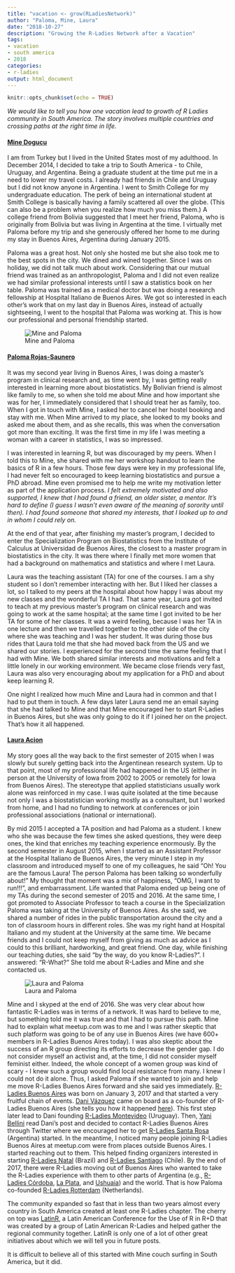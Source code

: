 ```yaml
---
title: "vacation <- grow(RLadiesNetwork)"
author: "Paloma, Mine, Laura"
date: "2018-10-27"
description: "Growing the R-Ladies Network after a Vacation"
tags: 
- vacation
- south america
- 2018
categories:
- r-ladies
output: html_document
---
```


```r
knitr::opts_chunk$set(echo = TRUE)
```

*We would like to tell you how one vacation lead to growth of R Ladies community in South America. The story involves multiple countries and crossing paths at the right time in life.* 

#### [Mine Dogucu](https://twitter.com/MineDogucu)


I am from Turkey but I lived in the United States most of my adulthood. In December 2014, I decided to take a trip to South America - to Chile, Uruguay, and Argentina. Being a graduate student at the time put me in a need to lower my travel costs. I already had friends in Chile and Uruguay but I did not know anyone in Argentina. I went to Smith College for my undergraduate education. The perk of being an international student at Smith College is basically having a family scattered all over the globe. (This can also be a problem when you realize how much you miss them.)  A college friend from Bolivia suggested that I meet her friend, Paloma, who is originally from Bolivia but was living in Argentina at the time. I virtually met Paloma before my trip and she generously offered her home to me during my stay in Buenos Aires, Argentina during January 2015. 

Paloma was a great host. Not only she hosted me but she also took me to the best spots in the city. We dined and wined together. Since I was on holiday, we did not talk much about work. Considering that our mutual friend was trained as an anthropologist, Paloma and I did not even realize we had similar professional interests until I saw a statistics book on her table. Paloma was trained as a medical doctor but was doing a research fellowship at Hospital Italiano de Buenos Aires. We got so interested in each other’s work that on my last day in Buenos Aires, instead of actually sightseeing, I went to the hospital that Paloma was working at. This is how our professional and personal friendship started. 

![Mine and Paloma](../../image/mine_paloma.jpg)

#### [Paloma Rojas-Saunero](https://twitter.com/palolili23)


It was my second year living in Buenos Aires, I was doing a master’s program in clinical research and, as time went by, I was getting really interested in learning more about biostatistics. My Bolivian friend is almost like family to me, so when she told me about Mine and how important she was for her, I immediately considered that I should treat her as family, too. When I got in touch with Mine, I asked her to cancel her hostel booking and stay with me. When Mine arrived to my place, she looked to my books and asked me about them, and as she recalls, this was when the conversation got more than exciting. It was the first time in my life I was meeting a woman with a career in statistics, I was so impressed. 

I was interested in learning R, but was discouraged by my peers. When I told this to Mine, she shared with me her workshop handout to learn the basics of R in a few hours. Those few days were key in my professional life, I had never felt so encouraged to keep learning biostatistics and pursue a PhD abroad. Mine even promised me to help me write my motivation letter as part of the application process. *I felt extremely motivated and also supported, I knew that I had found a friend, an older sister, a mentor. It’s hard to define (I guess I wasn’t even aware of the meaning of sorority until then). I had found someone that shared my interests, that I looked up to and in whom I could rely on.* 

At the end of that year, after finishing my master’s program, I decided to enter the Specialization Program on Biostatistics from the Institute of Calculus at Universidad de Buenos Aires, the closest to a master program in biostatistics in the city. It was there where I finally met more women that had a background on mathematics and statistics and where I met Laura.

Laura was the teaching assistant (TA)  for one of the courses. I am a shy student so I don’t remember interacting with her. But I liked her classes a lot, so I talked to my peers at the hospital about how happy I was about my new classes and the wonderful TA I had. That same year, Laura got invited to teach at my previous master’s program on clinical research and was going to work at the same hospital; at the same time I got invited to be her TA for some of her classes. It was a weird feeling, because I was her TA in one lecture and then we travelled together to the other side of the city where she was teaching and I was her student. It was during those bus rides that Laura told me that she had moved back from the US and we shared our stories. I experienced for the second time the same feeling that I had with Mine. We both shared similar interests and motivations and felt a little lonely in our working environment. We became close friends very fast, Laura was also very encouraging about my application for a PhD and about keep learning R.

One night I realized how much Mine and Laura had in common and that I had to put them in touch. A few days later Laura send me an email saying that she had talked to Mine and that Mine encouraged her to start R-Ladies in Buenos Aires, but she was only going to do it if I joined her on the project. That’s how it all happened.

#### [Laura Acion](https://twitter.com/_lacion_)


My story goes all the way back to the first semester of 2015 when I was slowly but surely getting back into the Argentinean research system. Up to that point, most of my professional life had happened in the US (either in person at the University of Iowa from 2002 to 2005 or remotely for Iowa from Buenos Aires). The stereotype that applied statisticians usually work alone was reinforced in my case. I was quite isolated at the time because not only I was a biostatistician working mostly as a consultant, but I worked from home, and I had no funding to network at conferences or join professional associations (national or international).  

By mid 2015 I accepted a TA position and had Paloma as a student. I knew who she was because the few times she asked questions, they were deep ones, the kind that enriches my teaching experience enormously. By the second semester in August 2015, when I started as an Assistant Professor at the Hospital Italiano de Buenos Aires, the very minute I step in my classroom and introduced myself to one of my colleagues, he said “Oh! You are the famous Laura! The person Paloma has been talking so wonderfully about!” My thought that moment was a mix of happiness, “OMG, I want to run!!!”, and embarrassment. Life wanted that Paloma ended up being one of my TAs during the second semester of 2015 and 2016. At the same time, I got promoted to Associate Professor to teach a course in the Specialization Paloma was taking at the University of Buenos Aires. As she said, we shared a number of rides in the public transportation around the city and a ton of classroom hours in different roles. She was my right hand at Hospital Italiano and my student at the University at the same time. We became friends and I could not keep myself from giving as much as advice as I could to this brilliant, hardworking, and great friend. One day, while finishing our teaching duties, she said “by the way, do you know R-Ladies?”. I answered: “R-What?” She told me about R-Ladies and Mine and she contacted us.

![Laura and Paloma](../../image/laura_paloma.jpg)

Mine and I skyped at the end of 2016. She was very clear about how fantastic R-Ladies was in terms of a network. It was hard to believe to me, but something told me it was true and that I had to pursue this path. Mine had to explain what meetup.com was to me and I was rather skeptic that such platform was going to be of any use in Buenos Aires (we have 600+ members in R-Ladies Buenos Aires today). I was also skeptic about the success of an R group directing its efforts to decrease the gender gap. I do not consider myself an activist and, at the time, I did not consider myself feminist either. Indeed, the whole concept of a women group was kind of scary - I knew such a group would find local resistance from many. I knew I could not do it alone. Thus, I asked Paloma if she wanted to join and help me move R-Ladies Buenos Aires forward and she said yes immediately. 
[R-Ladies Buenos Aires](https://www.meetup.com/es-ES/rladies-buenos-aires/) was born on January 3, 2017 and that started a very fruitful chain of events. [Dani Vázquez](https://twitter.com/d4tagirl) came on board as a co-founder of R-Ladies Buenos Aires (she tells you how it happened [here](https://d4tagirl.com/2017/01/the-r-ladies-way)). This first step later lead to Dani founding [R-Ladies Montevideo](https://www.meetup.com/es-ES/rladies-montevideo/) (Uruguay). Then, [Yani Bellini](https://twitter.com/yabellini) read Dani’s post and decided to contact R-Ladies Buenos Aires through Twitter where we encouraged her to get [R-Ladies Santa Rosa](https://www.meetup.com/es-ES/rladies-santa-rosa/) (Argentina) started. In the meantime, I noticed many people joining R-Ladies Buenos Aires at meetup.com were from places outside Buenos Aires. I started reaching out to them. This helped finding organizers interested in starting  [R-Ladies Natal](https://www.meetup.com/es-ES/rladies-natal/) (Brazil) and [R-Ladies Santiago](https://www.meetup.com/es-ES/rladies-scl/) (Chile). By the end of 2017, there were R-Ladies moving out of Buenos Aires who wanted to take the R-Ladies experience with them to other parts of Argentina (e.g., [R-Ladies Córdoba](https://www.meetup.com/es-ES/rladies-cordoba/), [La Plata](https://www.meetup.com/es-ES/rladies-la-plata/), and [Ushuaia](https://www.meetup.com/es-ES/rladies-ushuaia/)) and the world. That is how Paloma co-founded [R-Ladies Rotterdam](https://www.meetup.com/es-ES/rladies-rotterdam/) (Netherlands). 

The community expanded so fast that in less than two years almost every country in South America created at least one R-Ladies chapter. The cherry on top was [LatinR](http://latin-r.com/en), a Latin American Conference for the Use of R in R+D that was created by a group of Latin American R-Ladies and helped gather the regional community together. LatinR is only one of a lot of other great initiatives about which we will tell you in future posts.

It is difficult to believe all of this started with Mine couch surfing in South America, but it did.  

